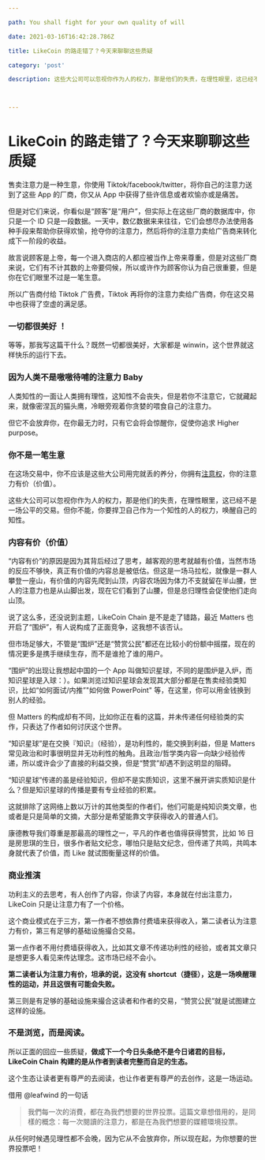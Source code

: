 ```yaml
---

path: You shall fight for your own quality of will

date: 2021-03-16T16:42:28.786Z

title: LikeCoin 的路走错了？今天来聊聊这些质疑

category: 'post'

description: 这些大公司可以忽视你作为人的权力，那是他们的失责，在理性眼里，这已经不是一场公平的交易。但你不能，你要捍卫自己作为一个知性的人的权力，唤醒自己的知性。



---
```




# LikeCoin 的路走错了？今天来聊聊这些质疑

售卖注意力是一种生意，你使用 Tiktok/facebook/twitter，将你自己的注意力送到了这些 App 的厂商，你又从 App 中获得了些许信息或者欢愉亦或是痛苦。

但是对它们来说，你看似是“顾客”是“用户”，但实际上在这些厂商的数据库中，你只是一个 ID 只是一段数据。一天中，数亿数据来来往往，它们会想尽办法使用各种手段来帮助你获得欢愉，抢夺你的注意力，然后将你的注意力卖给广告商来转化成下一阶段的收益。

故言说顾客是上帝，每一个进入商店的人都应被当作上帝来尊重，但是对这些厂商来说，它们有不计其数的上帝要伺候，所以或许作为顾客你认为自己很重要，但是你在它们眼里不过是一笔生意。

所以广告商付给 Tiktok 广告费，Tiktok 再将你的注意力卖给广告商，你在这交易中也获得了空虚的满足感。

### 一切都很美好 ！

等等，那我写这篇干什么？既然一切都很美好，大家都是 winwin，这个世界就这样快乐的运行下去。

### 因为人类不是嗷嗷待哺的注意力 Baby

人类知性的一面让人类拥有理性，这知性不会丧失，但是若你不注意它，它就藏起来，就像密涅瓦的猫头鹰，冷眼旁观着你贪婪的喂食自己的注意力。

但它不会放弃你，在你最无力时，只有它会将会惊醒你，促使你追求 Higher purpose。

### 你不是一笔生意

在这场交易中，你不应该是这些大公司用完就丢的养分，你拥有[注意权](https://tuna.to/right-to-attention-bb5a1cd0c503)，你的注意力有价（价值）。

这些大公司可以忽视你作为人的权力，那是他们的失责，在理性眼里，这已经不是一场公平的交易。但你不能，你要捍卫自己作为一个知性的人的权力，唤醒自己的知性。

### 内容有价（价值）

“内容有价”的原因是因为其背后经过了思考，越客观的思考就越有价值，当然市场的反应不够快，真正有价值的内容总是被低估。但这是一场马拉松，就像是一群人攀登一座山，有价值的内容先爬到山顶，内容农场因为体力不支就留在半山腰，世人的注意力也是从山脚出发，现在它们看到了山腰，但是总归理性会促使他们走向山顶。

说了这么多，还没说到主题，LikeCoin Chain 是不是走了错路，最近 Matters 也开启了“围炉”，有人说构成了正面竞争，这我想不该否认。

但市场足够大，不管是“围炉”还是“赞赏公民”都还在比较小的份额中摇摆，现在的情况更多是携手继续生存，而不是谁抢了谁的用户。

“围炉”的出现让我想起中国的一个 App 叫做知识星球，不同的是围炉是入炉，而知识星球是入球：）。如果浏览过知识星球会发现其大部分都是在售卖经验类知识，比如“如何面试/内推”"如何做 PowerPoint" 等，在这里，你可以用金钱换到别人的经验。

但 Matters 的构成却有不同，比如你正在看的这篇，并未传递任何经验类的实作，只表达了作者如何讨厌这个世界。

“知识星球”是在交换『知识』（经验），是功利性的，能交换到利益，但是 Matters 常见政治和时事很明显并无功利性的触角。且政治/哲学类内容一向缺少经验传递，所以或许会少了直接的利益交换，但是“赞赏”却遇不到这明显的阻碍。

“知识星球”传递的虽是经验知识，但却不是实质知识，这里不展开讲实质知识是什么？但是知识星球的传播是要有专业经验的积累。

这就排除了这网络上数以万计的其他类型的作者们，他们可能是纯知识类文章，也或者是只是简单的文摘，大部分是希望能靠文字获得收入的普通人们。

康德教导我们尊重是那最高的理性之一，平凡的作者也值得获得赞赏，比如 16 日是房思琪的生日，很多作者贴文纪念，哪怕只是贴文纪念，但传递了共鸣，共鸣本身就代表了价值，而 Like 就试图衡量这样的价值。

### 商业推演

功利主义的去思考，有人创作了内容，你读了内容，本身就在付出注意力，LikeCoin 只是让注意力有了一个价格。

这个商业模式在于三方，第一作者不想依靠付费墙来获得收入，第二读者认为注意力有价，第三有足够的基础设施撮合交易。

第一点作者不用付费墙获得收入，比如其文章不传递功利性的经验，或者其文章只是想更多人看见来传达理念。这市场已经不会小。

**第二读者认为注意力有价，坦承的说，这没有 shortcut（捷径），这是一场唤醒理性的运动，并且这很有可能会失败。**

第三则是有足够的基础设施来撮合这读者和作者的交易，“赞赏公民”就是试图建立这样的设施。

### 不是浏览，而是阅读。

所以正面的回应一些质疑，**做成下一个今日头条绝不是今日诸君的目标，LikeCoin  Chain 构建的是从作者到读者完整而自足的生态。**

这个生态让读者更有尊严的去阅读，也让作者更有尊严的去创作，这是一场运动。

借用 @leafwind 的一句话

> 我們每一次的消費，都在為我們想要的世界投票。這篇文章想借用的，是同樣的概念：每一次閱讀的注意力，都是在為我們想要的媒體環境投票。

从任何时候遇见理性都不会晚，因为它从不会放弃你，所以现在起，为你想要的世界投票吧！
